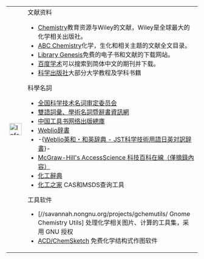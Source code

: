 {|
|
[[Image:Info_icon.png|32px]]<br />
<div style="width:32px;height:0px;"></div>
|
;文献资料
*[http://eu.wiley.com/WileyCDA/Section/id-300294.html Chemistry]教育资源与Wiley的文献，Wiley是全球最大的化学相关出版社。
*[http://www.abc.chemistry.bsu.by/current/ ABC Chemistry]化学，生化和相关主题的文献全文目录。
*[http://gen.lib.rus.ec Library Genesis]免费的电子书和文献的下载网站。
*[http://xueshu.baidu.com/ 百度学术]可以搜索到简体中文的期刊并下载。
*[Http://book.sciencereading.cn/ 科学出版社]大部分大学教程及学科书籍
;科學名詞
*[http://www.term.gov.cn/index.jsp 全国科学技术名词审定委员会]{{zh-cn}}
*[http://terms.naer.edu.tw/ 雙語詞彙、學術名詞暨辭書資訊網]{{zh-tw}}
*[http://www.gongjushu.cn/ 中国工具书网络出版總庫]{{zh-cn}}
*[http://www.weblio.jp/ Weblio辞書]{{ja}}
*-{[http://ejje.weblio.jp/cat/jstkg Weblio英和・和英辞典 - JST科学技術用語日英対訳辞書]}-{{ja}}
*[http://accessscience.com/ McGraw-Hill's AccessScience 科技百科在線（僅摘錄內容）]{{en}}
*[http://www.chemyq.com/xz.htm 化工辭典]{{zh-cn}} 
*[http://www.chemfamily.com 化工之家]  CAS和MSDS查询工具

;工具软件
*[//savannah.nongnu.org/projects/gchemutils/ Gnome Chemistry Utils] 处理化学相关图片、计算的工具集，采用 GNU 授权
*[http://www.acdlabs.com/resources/freeware/chemsketch/ ACD/ChemSketch] 免费化学结构式作图软件
<!-- 此站也有大量资源：http://www.bio-soft.net/ -->
|}